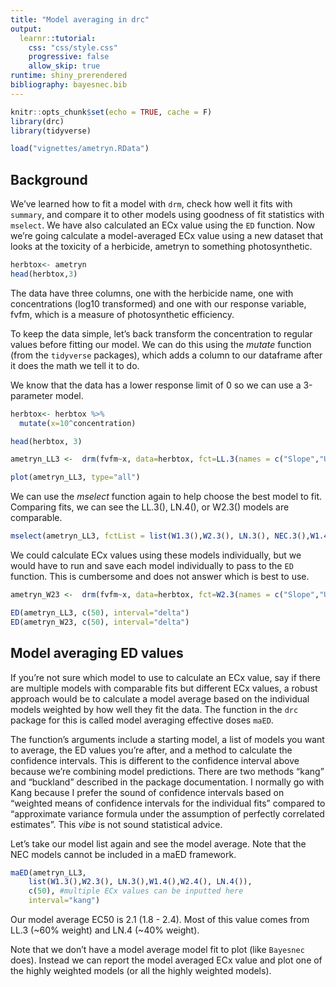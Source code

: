 ```yaml
---
title: "Model averaging in drc"
output: 
  learnr::tutorial:
    css: "css/style.css"
    progressive: false
    allow_skip: true
runtime: shiny_prerendered
bibliography: bayesnec.bib
---
```


```r
knitr::opts_chunk$set(echo = TRUE, cache = F)
library(drc)
library(tidyverse)

load("vignettes/ametryn.RData")
```

## Background

We've learned how to fit a model with `drm`, check how well it fits with `summary`, and compare it to other models using goodness of fit statistics with `mselect`. We have also calculated an ECx value using the `ED` function. Now we're going calculate a model-averaged ECx value using a new dataset that looks at the toxicity of a herbicide, ametryn to something photosynthetic.  


```r
herbtox<- ametryn
head(herbtox,3)
```
The data have three columns, one with the herbicide name, one with concentrations (log10 transformed) and one with our response variable, fvfm, which is a measure of photosynthetic efficiency. 

To keep the data simple, let's back transform the concentration to regular values before fitting our model. We can do this using the *mutate* function (from the `tidyverse` packages), which adds a column to our dataframe after it does the math we tell it to do. 

We know that the data has a lower response limit of 0 so we can use a 3-parameter model. 


```r
herbtox<- herbtox %>% 
  mutate(x=10^concentration)

head(herbtox, 3)

ametryn_LL3 <-  drm(fvfm~x, data=herbtox, fct=LL.3(names = c("Slope","Upper Limit", "Midpoint")))

plot(ametryn_LL3, type="all")

```
We can use the *mselect* function again to help choose the best model to fit. Comparing fits, we can see the LL.3(), LN.4(), or W2.3() models are comparable.  

```r
mselect(ametryn_LL3, fctList = list(W1.3(),W2.3(), LN.3(), NEC.3(),W1.4(),W2.4(), LN.4(), NEC.4()),linreg=TRUE) 
```
We could calculate ECx values using these models individually, but we would have to run and save each model individually to pass to the `ED` function. This is cumbersome and does not answer which is best to use. 

```r
ametryn_W23 <-  drm(fvfm~x, data=herbtox, fct=W2.3(names = c("Slope","Upper Limit", "Midpoint")))

ED(ametryn_LL3, c(50), interval="delta")
ED(ametryn_W23, c(50), interval="delta")

```

## Model averaging ED values 

If you're not sure which model to use to calculate an ECx value, say if there are multiple models with comparable fits but different ECx values, a robust approach would be to calculate a model average based on the individual models weighted by how well they fit the data. The function in the `drc` package for this is called model averaging effective doses `maED`.

The function's arguments include a starting model, a list of models you want to average, the ED values you're after, and a method to calculate the confidence intervals. This is different to the confidence interval above because we're combining model predictions. There are two methods "kang" and "buckland" described in the package documentation. I normally go with Kang because I prefer the sound of confidence intervals based on "weighted means of confidence intervals for the individual fits" compared to "approximate variance formula under the assumption of perfectly correlated estimates". This *vibe* is not sound statistical advice. 


Let's take our model list again and see the model average. Note that the NEC models cannot be included in a maED framework. 


```r
maED(ametryn_LL3, 
    list(W1.3(),W2.3(), LN.3(),W1.4(),W2.4(), LN.4()),
    c(50), #multiple ECx values can be inputted here
    interval="kang")
```

Our model average EC50 is 2.1 (1.8 - 2.4). Most of this value comes from LL.3 (~60% weight) and LN.4 (~40% weight). 

Note that we don't have a model average model fit to plot (like `Bayesnec` does). Instead we can report the model averaged ECx value and plot one of the highly weighted models (or all the highly weighted models). 


